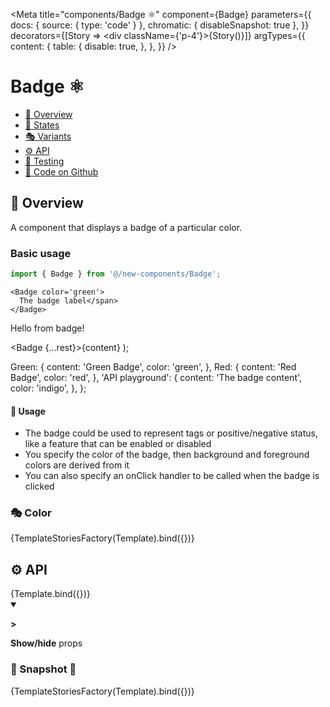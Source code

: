 

<Meta
  title="components/Badge ⚛️"
  component={Badge}
  parameters={{
    docs: { source: { type: 'code' } },
    chromatic: { disableSnapshot: true },
  }}
  decorators={[Story => <div className={'p-4'}>{Story()}</div>]}
  argTypes={{
    content: {
      table: {
        disable: true,
      },
    },
  }}
/>

# Badge ⚛️

- [🧰 Overview](#-overview)
- [🔁 States](#-states)
- [🎭 Variants](#-variants)
- [⚙️ API](#%EF%B8%8F-api)
- [🧪 Testing](#-testing)
- [🐙 Code on Github](https://github.com/hasura/graphql-engine-mono/tree/main/console/src/new-components/Badge/Badge.tsx)

## 🧰 Overview

A component that displays a badge of a particular color.

### Basic usage

```ts
import { Badge } from '@/new-components/Badge';
```

```tsx
<Badge color='green'>
  The badge label</span>
</Badge>
```

<Canvas>
  <Story name="Overview">
    <div>
      <Badge color={'green'} onClick={action('onClick')}>
        Hello from badge!
      </Badge>
    </div>
  </Story>
</Canvas>

  <Badge {...rest}>{content}</Badge>
);

  Green: {
    content: 'Green Badge',
    color: 'green',
  },
  Red: {
    content: 'Red Badge',
    color: 'red',
  },
  'API playground': {
    content: 'The badge content',
    color: 'indigo',
  },
};

#### 🚦 Usage

- The badge could be used to represent tags or positive/negative status, like a feature that can be enabled or disabled
- You specify the color of the badge, then background and foreground colors are derived from it
- You can also specify an onClick handler to be called when the badge is clicked

### 🎭 Color

<Canvas>
  <Story
    name="Variant - Color"
    args={{
      Green: stories['Green'],
      Red: stories['Red'],
    }}
  >
    {TemplateStoriesFactory(Template).bind({})}
  </Story>
</Canvas>

## ⚙️ API

<Canvas>
  <Story name="API playground" args={stories['API playground']}>
    {Template.bind({})}
  </Story>
</Canvas>

<details open>
  <summary className="mdx-collapsible-section">
    <p className="mdx-collapsible-section__chevron">
      <strong>&gt;</strong>
    </p>
    <p className="mdx-collapsible-section__label">
      <strong>Show/hide</strong> props
    </p>
  </summary>
  <ArgsTable story="API playground" />
</details>

### 🧪 Snapshot 📸

<Canvas>
  <Story
    name="Testing - Snapshot"
    args={stories}
    parameters={{
      chromatic: { disableSnapshot: false },
    }}
  >
    {TemplateStoriesFactory(Template).bind({})}
  </Story>
</Canvas>
